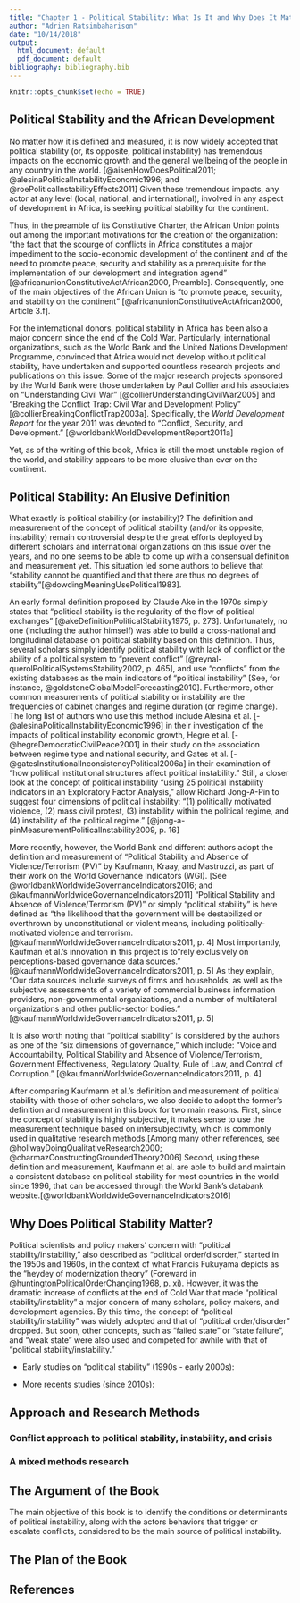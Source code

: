 ```yaml
---
title: "Chapter 1 - Political Stability: What Is It and Why Does It Matter?"
author: "Adrien Ratsimbaharison"
date: "10/14/2018"
output:
  html_document: default
  pdf_document: default
bibliography: bibliography.bib
---
```


```r
knitr::opts_chunk$set(echo = TRUE)
```
## Political Stability and the African Development

No matter how it is defined and measured, it is now widely accepted that political stability (or, its opposite, political instability) has tremendous impacts on the economic growth and the general wellbeing of the people in any country in the world. [@aisenHowDoesPolitical2011; @alesinaPoliticalInstabilityEconomic1996; and @roePoliticalInstabilityEffects2011] Given these tremendous impacts, any actor at any level (local, national, and international), involved in any aspect of development in Africa, is seeking political stability for the continent.  

Thus, in the preamble of its Constitutive Charter, the African Union points out among the important motivations for the creation of the organization: "the fact that the scourge of conflicts in Africa constitutes a major impediment to the socio-economic development of the continent and of the need to promote peace, security and stability as a prerequisite for the implementation of our development and integration agend" [@africanunionConstitutiveActAfrican2000, Preamble]. Consequently, one of the main objectives of the African Union is "to promote peace, security, and stability on the continent" [@africanunionConstitutiveActAfrican2000, Article 3.f].   

For the international donors, political stability in Africa has been also a major concern since the end of the Cold War. Particularly, international organizations, such as the World Bank and the United Nations Development Programme, convinced that Africa would not develop without political stability, have undertaken and supported countless research projects and publications on this issue. Some of the major research projects sponsored by the World Bank were those undertaken by Paul Collier and his associates on "Understanding Civil War" [@collierUnderstandingCivilWar2005] and "Breaking the Conflict Trap: Civil War and Development Policy" [@collierBreakingConflictTrap2003a]. Specifically, the *World Development Report* for the year 2011 was devoted to "Conflict, Security, and Development." [@worldbankWorldDevelopmentReport2011a]

Yet, as of the writing of this book, Africa is still the most unstable region of the world, and stability appears to be more elusive than ever on the continent. 


## Political Stability: An Elusive Definition

What exactly is political stability (or instability)? The definition and measurement of the concept of political stability (and/or its opposite, instability) remain controversial despite the great efforts deployed by different scholars and international organizations on this issue over the years, and no one seems to be able to come up with a consensual definition and measurement yet. This situation led some authors to believe that "stability cannot be quantified and that there are thus no degrees of stability"[@dowdingMeaningUsePolitical1983].   

An early formal definition proposed by Claude Ake in the 1970s simply states that "political stability is the regularity of the flow of political exchanges" [@akeDefinitionPoliticalStability1975, p. 273]. Unfortunately, no one (including the author himself) was able to build a cross-national and longitudinal database on political stability based on this definition. Thus, several scholars simply identify political stability with lack of conflict or the ability of a political system to "prevent conflict" [@reynal-querolPoliticalSystemsStability2002, p. 465], and use "conflicts" from the existing databases as the main indicators of "political instability" [See, for instance, @goldstoneGlobalModelForecasting2010]. Furthermore, other common measurements of political stability or instability are the frequencies of cabinet changes and regime duration (or regime change). The long list of authors who use this method include Alesina et al. [-@alesinaPoliticalInstabilityEconomic1996] in their investigation of the impacts of political instability economic growth, Hegre et al. [-@hegreDemocraticCivilPeace2001] in their study on the association between regime type and national security, and Gates et al. [-@gatesInstitutionalInconsistencyPolitical2006a] in their examination of "how political institutional structures affect political instability." Still, a closer look at the concept of political instability "using 25 political instability indicators in an Exploratory Factor Analysis," allow Richard Jong-A-Pin to suggest four dimensions of political instability:  "(1) politically motivated violence, (2) mass civil protest, (3) instability within the political regime, and (4) instability of the political regime." [@jong-a-pinMeasurementPoliticalInstability2009, p. 16]   

More recently, however, the World Bank and different authors adopt the definition and measurement of "Political Stability and Absence of Violence/Terrorism (PV)" by Kaufmann, Kraay, and Mastruzzi, as part of their work on the World Governance Indicators (WGI). [See @worldbankWorldwideGovernanceIndicators2016; and @kaufmannWorldwideGovernanceIndicators2011] "Political Stability and Absence of Violence/Terrorism (PV)" or simply "political stability" is here defined as "the likelihood that the government will be destabilized or overthrown by unconstitutional or violent means, including politically-motivated violence and terrorism. [@kaufmannWorldwideGovernanceIndicators2011, p. 4] Most importantly, Kaufman et al.'s innovation in this project is to "rely exclusively on perceptions-based governance data sources." [@kaufmannWorldwideGovernanceIndicators2011, p. 5] As they explain, "Our data sources include surveys of firms and households, as well as the subjective assessments of a variety of commercial business information providers, non-governmental organizations, and a number of multilateral organizations and other public-sector bodies." [@kaufmannWorldwideGovernanceIndicators2011, p. 5]   

It is also worth noting that "political stability" is considered by the authors as one of the "six dimensions of governance," which include: "Voice and Accountability, Political Stability and Absence of Violence/Terrorism, Government Effectiveness, Regulatory Quality, Rule of Law, and Control of Corruption." [@kaufmannWorldwideGovernanceIndicators2011, p. 4]   

After comparing Kaufmann et al.'s definition and measurement of political stability with those of other scholars, we also decide to adopt the former's definition and measurement in this book for two main reasons. First, since the concept of stability is highly subjective, it makes sense to use the measurement technique based on intersubjectivity, which is commonly used in qualitative research methods.[Among many other references, see @hollwayDoingQualitativeResearch2000; @charmazConstructingGroundedTheory2006] Second, using these definition and measurement, Kaufmann et al. are able to build and maintain a consistent database on political stability for most countries in the world since 1996, that can be accessed through the World Bank's databank website.[@worldbankWorldwideGovernanceIndicators2016]   


## Why Does Political Stability Matter?

Political scientists and policy makers' concern with "political stability/instability," also described as "political order/disorder," started in the 1950s and 1960s, in the context of what Francis Fukuyama depicts as the "heydey of modernization theory" (Foreward in @huntingtonPoliticalOrderChanging1968, p. xi). However, it was the dramatic increase of conflicts at the end of Cold War that made "political stability/instablity" a major concern of many scholars, policy makers, and development agencies. By this time, the concept of "political stability/instability" was widely adopted and that of "political order/disorder" dropped. But soon, other concepts, such as "failed state" or "state failure", and "weak state" were also used and competed for awhile with that of "political stability/instability."

- Early studies on "political stability" (1990s - early 2000s):




- More recents studies (since 2010s):




## Approach and Research Methods

### Conflict approach to political stability, instability, and crisis



### A mixed methods research



## The Argument of the Book

The main objective of this book is to identify the conditions or determinants of political instability, along with the actors behaviors that trigger or escalate conflicts, considered to be the main source of political instability.



## The Plan of the Book



## References

